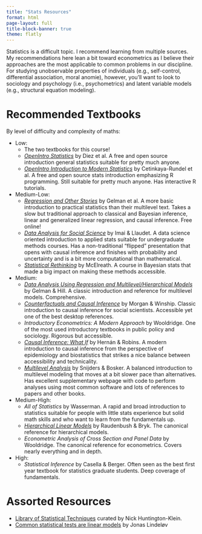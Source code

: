 ```yaml
---
title: "Stats Resources"
format: html
page-layout: full
title-block-banner: true
theme: flatly
---
```


Statistics is a difficult topic. I recommend learning from multiple sources. My recommendations here lean a bit toward econometrics as I believe their approaches are the most applicable to common problems in our discipline. For studying unobservable properties of individuals (e.g., self-control, differential association, moral anomie), however, you'll want to look to sociology and psychology (i.e., psychometrics) and latent variable models (e.g., structural equation modeling).


# Recommended Textbooks

By level of difficulty and complexity of maths:

   * Low:
      * The two textbooks for this course!
      * [*OpenIntro Statistics*](https://www.openintro.org/book/os/) by Diez et al. A free and open source introduction general statistics suitable for pretty much anyone.
      * [*OpenIntro Introduction to Modern Statistics*](https://www.openintro.org/book/ims/) by Cetinkaya-Rundel et al. A free and open source stats introduction emphasizing R programming. Still suitable for pretty much anyone. Has interactive R tutorials.
   * Medium-Low:
      * [*Regression and Other Stories*](https://avehtari.github.io/ROS-Examples/) by Gelman et al. A more basic introduction to practical statistics than their multilevel text. Takes a slow but traditional approach to classical and Bayesian inference, linear and generalized linear regression, and causal inference. Free online!
      * [*Data Analysis for Social Science*](https://press.princeton.edu/books/paperback/9780691199436/data-analysis-for-social-science) by Imai & Llaudet. A data science oriented introduction to applied stats suitable for undergraduate methods courses. Has a non-traditional "flipped" presentation that opens with causal inference and finishes with probability and uncertainty and is a bit more computational than mathematical.
      * [*Statistical Rethinking*](https://xcelab.net/rm/statistical-rethinking/) by McElreath. A course in Bayesian stats that made a big impact on making these methods accessible.
   * Medium:
      * [*Data Analysis Using Regression and Multilevel/Hierarchical Models*](http://www.stat.columbia.edu/~gelman/arm/) by Gelman & Hill. A classic introduction and reference for multilevel models. Comprehensive.
      * [*Counterfactuals and Causal Inference*](https://doi.org/10.1017/CBO9781107587991) by Morgan & Winship. Classic introduction to causal inference for social scientists. Accessible yet one of the best desktop references.
      * *Introductory Econometrics: A Modern Approach* by Wooldridge. One of the most used introductory textbooks in public policy and sociology. Rigorous but accessible.
      * [*Causal Inference: What If*](https://www.hsph.harvard.edu/miguel-hernan/causal-inference-book/) by Hernán & Robins. A modern introduction to causal inference from the perspective of epidemiology and biostatistics that strikes a nice balance between accessibility and technicality.
      * [*Multilevel Analysis*](https://www.stats.ox.ac.uk/~snijders/mlbook.htm) by Snijders & Bosker. A balanced introduction to multilevel modeling that moves at a bit slower pace than alternatives. Has excellent supplementary webpage with code to perform analyses using most common software and lots of references to papers and other books.
   * Medium-High:
      * *All of Statistics* by Wasserman. A rapid and broad introduction to statistics suitable for people with little stats experience but solid math skills and who want to learn from the fundamentals up.
      * [*Hierarchical Linear Models*](https://us.sagepub.com/en-us/nam/hierarchical-linear-models/book9230) by Raudenbush & Bryk. The canonical reference for hierarchical models.
      * *Econometric Analysis of Cross Section and Panel Data* by Wooldridge. The canonical reference for econometrics. Covers nearly everything and in depth.
   * High:
      * *Statistical Inference* by Casella & Berger. Often seen as the best first year textbook for statistics graduate students. Deep coverage of fundamentals.

# Assorted Resources

* [Library of Statistical Techniques](https://lost-stats.github.io/) curated by Nick Huntington-Klein.
* [Common statistical tests are linear models]( https://lindeloev.github.io/tests-as-linear/) by Jonas Lindeløv